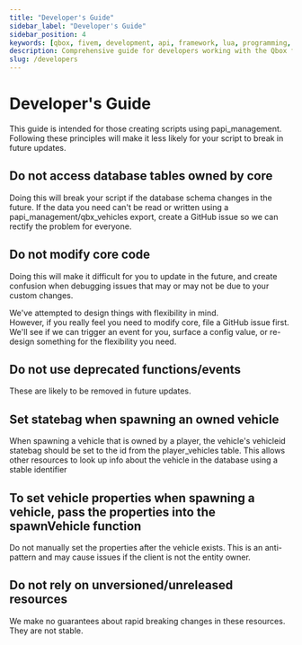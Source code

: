 ```yaml
---
title: "Developer's Guide"
sidebar_label: "Developer's Guide"
sidebar_position: 4
keywords: [qbox, fivem, development, api, framework, lua, programming, scripting]
description: Comprehensive guide for developers working with the Qbox framework. Learn best practices, API usage, and how to create high-quality resources for Qbox.
slug: /developers
---
```


# Developer's Guide

This guide is intended for those creating scripts using papi_management.
Following these principles will make it less likely for your script to break in future updates.

## Do not access database tables owned by core

Doing this will break your script if the database schema changes in the future.
If the data you need can't be read or written using a papi_management/qbx_vehicles export,
create a GitHub issue so we can rectify the problem for everyone.

## Do not modify core code

Doing this will make it difficult for you to update in the future, and create confusion when debugging issues that may or may not be due to your custom changes.

We've attempted to design things with flexibility in mind. \
However, if you really feel you need to modify core, file a GitHub issue first.
We'll see if we can trigger an event for you, surface a config value, or re-design something for the flexibility you need.

## Do not use deprecated functions/events

These are likely to be removed in future updates.

## Set statebag when spawning an owned vehicle
When spawning a vehicle that is owned by a player, the vehicle's vehicleid statebag should be set to the id from the player_vehicles table. This allows other resources to look up info about the vehicle in the database using a stable identifier

## To set vehicle properties when spawning a vehicle, pass the properties into the spawnVehicle function
Do not manually set the properties after the vehicle exists. This is an anti-pattern and may cause issues if the client is not the entity owner.

## Do not rely on unversioned/unreleased resources
We make no guarantees about rapid breaking changes in these resources. They are not stable.
